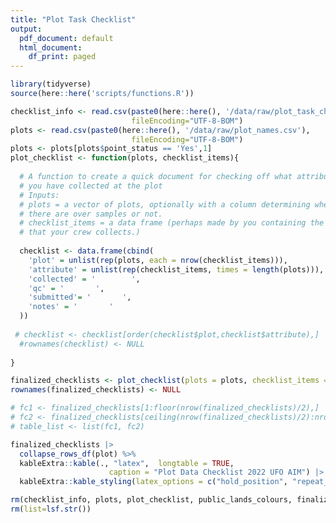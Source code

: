 ```yaml
---
title: "Plot Task Checklist"
output:
  pdf_document: default
  html_document:
    df_print: paged
---
```



```r
library(tidyverse)
source(here::here('scripts/functions.R'))

checklist_info <- read.csv(paste0(here::here(), '/data/raw/plot_task_checklist.csv'), 
                           fileEncoding="UTF-8-BOM")
plots <- read.csv(paste0(here::here(), '/data/raw/plot_names.csv'), 
                           fileEncoding="UTF-8-BOM")
plots <- plots[plots$point_status == 'Yes',1]
plot_checklist <- function(plots, checklist_items){
  
  # A function to create a quick document for checking off what attributes
  # you have collected at the plot
  # Inputs:
  # plots = a vector of plots, optionally with a column determining whether 
  # there are over samples or not.
  # checklist_items = a data frame (perhaps made by you containing the AIM attributes
  # that your crew collects.)
  
  checklist <- data.frame(cbind(
    'plot' = unlist(rep(plots, each = nrow(checklist_items))),
    'attribute' = unlist(rep(checklist_items, times = length(plots))),
    'collected' = '        ',
    'qc' = '       ',
    'submitted'= '       ',
    'notes' = '       '
  ))
  
 # checklist <- checklist[order(checklist$plot,checklist$attribute),]
  #rownames(checklist) <- NULL
  
}

finalized_checklists <- plot_checklist(plots = plots, checklist_items = checklist_info)
rownames(finalized_checklists) <- NULL

# fc1 <- finalized_checklists[1:floor(nrow(finalized_checklists)/2),]
# fc2 <- finalized_checklists[ceiling(nrow(finalized_checklists)/2):nrow(finalized_checklists),]
# table_list <- list(fc1, fc2)

finalized_checklists |>
  collapse_rows_df(plot) %>% 
  kableExtra::kable(., "latex",  longtable = TRUE, 
                      caption = "Plot Data Checklist 2022 UFO AIM") |>
  kableExtra::kable_styling(latex_options = c("hold_position", "repeat_header")) 

rm(checklist_info, plots, plot_checklist, public_lands_colours, finalized_checklists)
rm(list=lsf.str())
```
